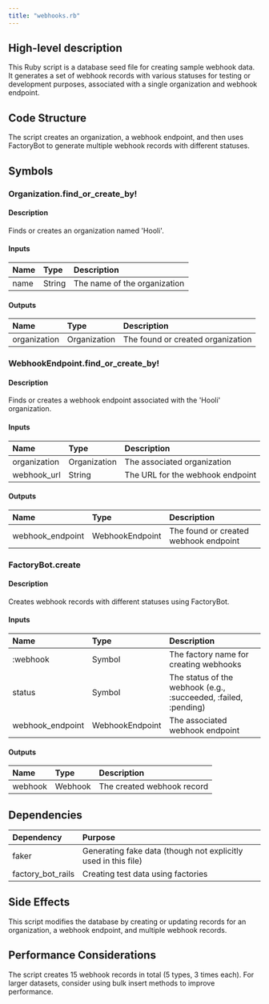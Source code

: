 ```yaml
---
title: "webhooks.rb"
---
```


## High-level description
This Ruby script is a database seed file for creating sample webhook data. It generates a set of webhook records with various statuses for testing or development purposes, associated with a single organization and webhook endpoint.

## Code Structure
The script creates an organization, a webhook endpoint, and then uses FactoryBot to generate multiple webhook records with different statuses.

## Symbols

### Organization.find_or_create_by!
#### Description
Finds or creates an organization named 'Hooli'.

#### Inputs
| Name | Type | Description |
|:-----|:-----|:------------|
| name | String | The name of the organization |

#### Outputs
| Name | Type | Description |
|:-----|:-----|:------------|
| organization | Organization | The found or created organization |

### WebhookEndpoint.find_or_create_by!
#### Description
Finds or creates a webhook endpoint associated with the 'Hooli' organization.

#### Inputs
| Name | Type | Description |
|:-----|:-----|:------------|
| organization | Organization | The associated organization |
| webhook_url | String | The URL for the webhook endpoint |

#### Outputs
| Name | Type | Description |
|:-----|:-----|:------------|
| webhook_endpoint | WebhookEndpoint | The found or created webhook endpoint |

### FactoryBot.create
#### Description
Creates webhook records with different statuses using FactoryBot.

#### Inputs
| Name | Type | Description |
|:-----|:-----|:------------|
| :webhook | Symbol | The factory name for creating webhooks |
| status | Symbol | The status of the webhook (e.g., :succeeded, :failed, :pending) |
| webhook_endpoint | WebhookEndpoint | The associated webhook endpoint |

#### Outputs
| Name | Type | Description |
|:-----|:-----|:------------|
| webhook | Webhook | The created webhook record |

## Dependencies
| Dependency | Purpose |
|:-----------|:--------|
| faker | Generating fake data (though not explicitly used in this file) |
| factory_bot_rails | Creating test data using factories |

## Side Effects
This script modifies the database by creating or updating records for an organization, a webhook endpoint, and multiple webhook records.

## Performance Considerations
The script creates 15 webhook records in total (5 types, 3 times each). For larger datasets, consider using bulk insert methods to improve performance.